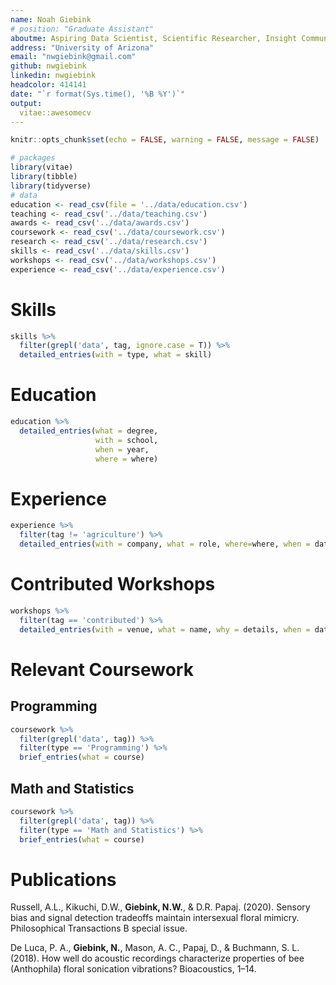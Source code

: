 ```yaml
---
name: Noah Giebink
# position: "Graduate Assistant"
aboutme: Aspiring Data Scientist, Scientific Researcher, Insight Communicator
address: "University of Arizona"
email: "nwgiebink@gmail.com"
github: nwgiebink
linkedin: nwgiebink
headcolor: 414141
date: "`r format(Sys.time(), '%B %Y')`"
output: 
  vitae::awesomecv
---
```

```r
knitr::opts_chunk$set(echo = FALSE, warning = FALSE, message = FALSE)

# packages
library(vitae)
library(tibble)
library(tidyverse)
# data
education <- read_csv(file = '../data/education.csv')
teaching <- read_csv('../data/teaching.csv')
awards <- read_csv('../data/awards.csv')
coursework <- read_csv('../data/coursework.csv')
research <- read_csv('../data/research.csv')
skills <- read_csv('../data/skills.csv')
workshops <- read_csv('../data/workshops.csv')
experience <- read_csv('../data/experience.csv')
```

# Skills

```r
skills %>%
  filter(grepl('data', tag, ignore.case = T)) %>%
  detailed_entries(with = type, what = skill)
```

# Education

```r
education %>% 
  detailed_entries(what = degree, 
                   with = school, 
                   when = year, 
                   where = where)
```

# Experience

```r
experience %>%
  filter(tag != 'agriculture') %>%
  detailed_entries(with = company, what = role, where=where, when = date, why = details)

```

# Contributed Workshops

```r
workshops %>%
  filter(tag == 'contributed') %>%
  detailed_entries(with = venue, what = name, why = details, when = date)
```

# Relevant Coursework

## Programming
```r
coursework %>%
  filter(grepl('data', tag)) %>%
  filter(type == 'Programming') %>%
  brief_entries(what = course)
```
## Math and Statistics
```r
coursework %>%
  filter(grepl('data', tag)) %>%
  filter(type == 'Math and Statistics') %>%
  brief_entries(what = course)
```

# Publications
Russell, A.L., Kikuchi, D.W., **Giebink, N.W.**, & D.R. Papaj. (2020).  Sensory bias and signal detection tradeoffs maintain intersexual floral mimicry. Philosophical Transactions B special issue. 

De Luca, P. A., **Giebink, N.**, Mason, A. C., Papaj, D., & Buchmann, S. L. (2018). How well do acoustic recordings characterize properties of bee (Anthophila) floral sonication vibrations? Bioacoustics, 1–14. 



